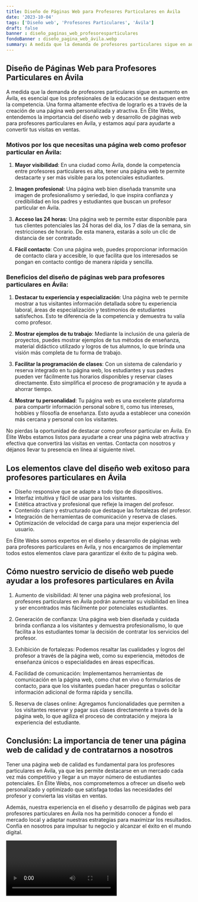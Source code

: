 ```yaml
---
title: Diseño de Páginas Web para Profesores Particulares en Ávila
date: '2023-10-04'
tags: ['Diseño web', 'Profesores Particulares', 'Ávila']
draft: false
banner : diseño_paginas_web_profesoresparticulares
fondoBanner : diseño_pagina_web_ávila.webp
summary: A medida que la demanda de profesores particulares sigue en aumento en Ávila, es esencial que los profesionales de la educación se destaquen entre la competencia. Una forma altamente efectiva de lograrlo es a través de la creación de una página web personalizada y atractiva. En Élite Webs, entendemos la importancia del diseño web y desarrollo de páginas web para profesores particulares en Ávila, y estamos aquí para ayudarte a convertir tus visitas en ventas.
---
```


## Diseño de Páginas Web para Profesores Particulares en Ávila

A medida que la demanda de profesores particulares sigue en aumento en Ávila, es esencial que los profesionales de la educación se destaquen entre la competencia. Una forma altamente efectiva de lograrlo es a través de la creación de una página web personalizada y atractiva. En Élite Webs, entendemos la importancia del diseño web y desarrollo de páginas web para profesores particulares en Ávila, y estamos aquí para ayudarte a convertir tus visitas en ventas.

### Motivos por los que necesitas una página web como profesor particular en Ávila:

1. **Mayor visibilidad**: En una ciudad como Ávila, donde la competencia entre profesores particulares es alta, tener una página web te permite destacarte y ser más visible para los potenciales estudiantes.

2. **Imagen profesional**: Una página web bien diseñada transmite una imagen de profesionalismo y seriedad, lo que inspira confianza y credibilidad en los padres y estudiantes que buscan un profesor particular en Ávila.

3. **Acceso las 24 horas**: Una página web te permite estar disponible para tus clientes potenciales las 24 horas del día, los 7 días de la semana, sin restricciones de horario. De esta manera, estarás a solo un clic de distancia de ser contratado.

4. **Fácil contacto**: Con una página web, puedes proporcionar información de contacto clara y accesible, lo que facilita que los interesados se pongan en contacto contigo de manera rápida y sencilla.

### Beneficios del diseño de páginas web para profesores particulares en Ávila:

1. **Destacar tu experiencia y especialización**: Una página web te permite mostrar a tus visitantes información detallada sobre tu experiencia laboral, áreas de especialización y testimonios de estudiantes satisfechos. Esto te diferencia de la competencia y demuestra tu valía como profesor.

2. **Mostrar ejemplos de tu trabajo**: Mediante la inclusión de una galería de proyectos, puedes mostrar ejemplos de tus métodos de enseñanza, material didáctico utilizado y logros de tus alumnos, lo que brinda una visión más completa de tu forma de trabajo.

3. **Facilitar la programación de clases**: Con un sistema de calendario y reserva integrado en tu página web, los estudiantes y sus padres pueden ver fácilmente tus horarios disponibles y reservar clases directamente. Esto simplifica el proceso de programación y te ayuda a ahorrar tiempo.

4. **Mostrar tu personalidad**: Tu página web es una excelente plataforma para compartir información personal sobre ti, como tus intereses, hobbies y filosofía de enseñanza. Esto ayuda a establecer una conexión más cercana y personal con los visitantes.

No pierdas la oportunidad de destacar como profesor particular en Ávila. En Élite Webs estamos listos para ayudarte a crear una página web atractiva y efectiva que convertirá las visitas en ventas. Contacta con nosotros y déjanos llevar tu presencia en línea al siguiente nivel.

<GifSeo />

<Cta />

## Los elementos clave del diseño web exitoso para profesores particulares en Ávila

- Diseño responsive que se adapte a todo tipo de dispositivos.
- Interfaz intuitiva y fácil de usar para los visitantes.
- Estética atractiva y profesional que refleje la imagen del profesor.
- Contenido claro y estructurado que destaque las fortalezas del profesor.
- Integración de herramientas de comunicación y reserva de clases.
- Optimización de velocidad de carga para una mejor experiencia del usuario.

En Élite Webs somos expertos en el diseño y desarrollo de páginas web para profesores particulares en Ávila, y nos encargamos de implementar todos estos elementos clave para garantizar el éxito de tu página web.

## Cómo nuestro servicio de diseño web puede ayudar a los profesores particulares en Ávila

1. Aumento de visibilidad: Al tener una página web profesional, los profesores particulares en Ávila podrán aumentar su visibilidad en línea y ser encontrados más fácilmente por potenciales estudiantes.

2. Generación de confianza: Una página web bien diseñada y cuidada brinda confianza a los visitantes y demuestra profesionalismo, lo que facilita a los estudiantes tomar la decisión de contratar los servicios del profesor.

3. Exhibición de fortalezas: Podemos resaltar las cualidades y logros del profesor a través de la página web, como su experiencia, métodos de enseñanza únicos o especialidades en áreas específicas.

4. Facilidad de comunicación: Implementamos herramientas de comunicación en la página web, como chat en vivo o formularios de contacto, para que los visitantes puedan hacer preguntas o solicitar información adicional de forma rápida y sencilla.

5. Reserva de clases online: Agregamos funcionalidades que permiten a los visitantes reservar y pagar sus clases directamente a través de la página web, lo que agiliza el proceso de contratación y mejora la experiencia del estudiante.

## Conclusión: La importancia de tener una página web de calidad y de contratarnos a nosotros

Tener una página web de calidad es fundamental para los profesores particulares en Ávila, ya que les permite destacarse en un mercado cada vez más competitivo y llegar a un mayor número de estudiantes potenciales. En Élite Webs, nos comprometemos a ofrecer un diseño web personalizado y optimizado que satisfaga todas las necesidades del profesor y convierta las visitas en ventas.

Además, nuestra experiencia en el diseño y desarrollo de páginas web para profesores particulares en Ávila nos ha permitido conocer a fondo el mercado local y adaptar nuestras estrategias para maximizar los resultados. Confía en nosotros para impulsar tu negocio y alcanzar el éxito en el mundo digital.

<Video />

<CtaBot job='Profesores Particulares' city='Ávila'/>

<Gmaps query='Ávila+españa+maps' />